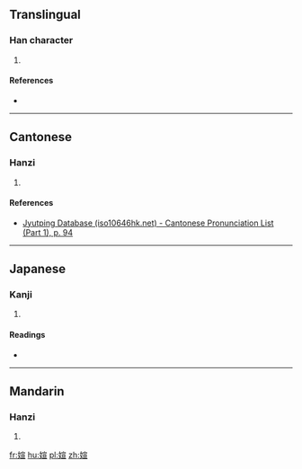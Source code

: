 ==Translingual==

===Han character===
{{Han char|rn=38|rad=女|as=09|sn=12|four=43416|canj=VJMM|ids=⿰女宣}}

# {{defn|Han|sort=女09}}

====References====
* {{Han ref|kx=0267.020|dkj=06507|hdz=21069.040|uh=5A97|ud=23191|bh=D8C5|bd=55493}}

----

==Cantonese==

===Hanzi===
{{yue-hanzi|jyut=[[hyun1]]|y=hyun1}}

# {{defn|lang=yue|sort=女09}}

====References====
* [http://www.iso10646hk.net/jp/document/download.jsp Jyutping Database (iso10646hk.net) - Cantonese Pronunciation List (Part 1), p. 94]

----

==Japanese==

===Kanji===
{{ja-kanji|grade=|rs=女09}}

# {{defn|lang=ja|sort=女09}}

====Readings====
* {{ja-readings|on=[[けん]] (ken), [[かん]] (kan), [[せん]] (sen)|kun=}}

----

==Mandarin==

===Hanzi===
{{cmn-hanzi|pin=[[xuān]] ([[xuan1]])|wg=hsüan<sup>1</sup>}}

# {{defn|lang=cmn|sort=女09}}

[[fr:媗]]
[[hu:媗]]
[[pl:媗]]
[[zh:媗]]